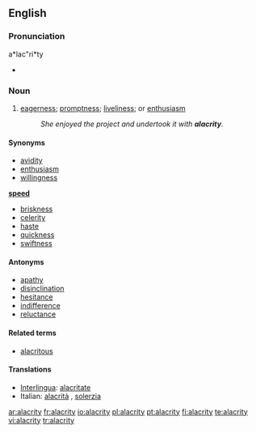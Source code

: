 ==English==

===Pronunciation===
a*lac"ri*ty
*{{audio|en-us-alacrity.ogg|Audio (US)}}

===Noun===
{{en-noun|alacrities}}

# [[eagerness]]; [[promptness]]; [[liveliness]]; or [[enthusiasm]]
#:''She enjoyed the project and undertook it with '''alacrity'''.''

====Synonyms====
* [[avidity]]
* [[enthusiasm]]
* [[willingness]]
'''[[speed]]'''
* [[briskness]]
* [[celerity]]
* [[haste]]
* [[quickness]]
* [[swiftness]]

====Antonyms====
* [[apathy]]
* [[disinclination]]
* [[hesitance]]
* [[indifference]]
* [[reluctance]]

====Related terms====
* [[alacritous]]

====Translations====
*[[Interlingua]]: [[alacritate]]
*Italian: [[alacrità]] {{f}}, [[solerzia]] {{f}}

[[ar:alacrity]]
[[fr:alacrity]]
[[io:alacrity]]
[[pl:alacrity]]
[[pt:alacrity]]
[[fi:alacrity]]
[[te:alacrity]]
[[vi:alacrity]]
[[tr:alacrity]]